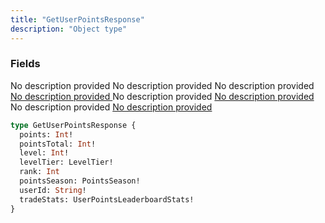 ```yaml
---
title: "GetUserPointsResponse"
description: "Object type"
---
```


### Fields

<ResponseField name="points" type="Int!" required>
  No description provided
</ResponseField>

<ResponseField name="pointsTotal" type="Int!" required>
  No description provided
</ResponseField>

<ResponseField name="level" type="Int!" required>
  No description provided
</ResponseField>

<a href="/api-reference/types/leveltier">
  <ResponseField name="levelTier" type="LevelTier!" required>
    No description provided
  </ResponseField>
</a>

<ResponseField name="rank" type="Int">
  No description provided
</ResponseField>

<a href="/api-reference/types/pointsseason">
  <ResponseField name="pointsSeason" type="PointsSeason!" required>
    No description provided
  </ResponseField>
</a>

<ResponseField name="userId" type="String!" required>
  No description provided
</ResponseField>

<a href="/api-reference/types/userpointsleaderboardstats">
  <ResponseField name="tradeStats" type="UserPointsLeaderboardStats!" required>
    No description provided
  </ResponseField>
</a>


```graphql GetUserPointsResponse
type GetUserPointsResponse {
  points: Int!
  pointsTotal: Int!
  level: Int!
  levelTier: LevelTier!
  rank: Int
  pointsSeason: PointsSeason!
  userId: String!
  tradeStats: UserPointsLeaderboardStats!
}
```
